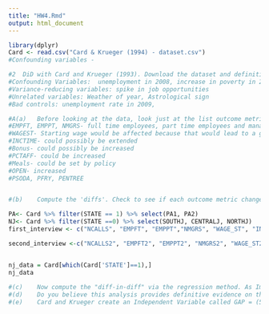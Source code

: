 ---
title: "HW4.Rmd"
output: html_document
---

```{r setup, include=FALSE}
library(dplyr)
Card <- read.csv("Card & Krueger (1994) - dataset.csv")
#Confounding variables -

#2	DiD with Card and Krueger (1993). Download the dataset and definitions file from the coursework repo. Note: (1) that the first interview occurred before the onset of the minimum wage and that the second occurred after and (2) this dataset is paired (each restaurant has a before and after observation) so the steps you take will be a little bit different than those discussed in class.
#Confounding Variables:  unemployment in 2008, increase in poverty in 2008
#Variance-reducing variables: spike in job opportunities
#Unrelated variables: Weather of year, Astrological sign
#Bad controls: unemployment rate in 2009,

#A(a)	Before looking at the data, look just at the list outcome metrics that were tracked in each interview (EMPFT EMPPT NMGRS WAGEST INCTIME FIRSTINC BONUS PCTAFF MEALS OPEN HRSOPEN PSODA PFRY PENTREE NREGS ). List the ones that you think could be impacted by the minimum wage change and give a brief explanation of why.
#EMPFT, EMPPT, NMGRS- full time employees, part time employees and managers could be impacted by minimum wage because it could affect their income and their level of involvement
#WAGEST- Starting wage would be affected because that would lead to a general increase.
#INCTIME- could possibly be extended
#Bonus- could possibly be increased
#PCTAFF- could be increased
#Meals- could be set by policy
#OPEN- increased
#PSODA, PFRY, PENTREE


#(b)	Compute the 'diffs'. Check to see if each outcome metric changed in a statistically significant way between the two interviews. Do this analysis separately for PA and NJ.

PA<- Card %>% filter(STATE == 1) %>% select(PA1, PA2)
NJ<- Card %>% filter(STATE ==0) %>% select(SOUTHJ, CENTRALJ, NORTHJ)
first_interview <- c("NCALLS", "EMPFT", "EMPPT","NMGRS", "WAGE_ST", "INCTIME","MEALS", "HRSOPEN" ,"PSODA", "PFRY", "PENTREE", "NREGS", "NREGS11")

second_interview <-c("NCALLS2", "EMPFT2", "EMPPT2", "NMGRS2", "WAGE_ST2", "INCTIME2", "MEALS2", "HRSOPEN2","PSODA2", "PFRY2", "PENTREE2", "NREGS2","NREGS112")


nj_data = Card[which(Card['STATE']==1),]
nj_data
  
#(c)	Now compute the "diff-in-diff" via the regression method. As Imentioned previously, this step will be a little different because the data is paired. Think carefully about the best way to do this and I'll come and chat with you guys about it after about an hour.
#(d)	Do you believe this analysis provides definitive evidence on theimpact of the minimum wage on employment? Can you imagine a scenario that would lead to this type of estimation giving biased results?
#(e)	Card and Krueger create an Independent Variable called GAP = (5.05???Wpre)/Wpre, this is the percentage wage increase that New Jersey restaurants needed in order to meet the minimum wage. Use the variable WAGEST (from before the interview) to create this variable. How might restaurants with very large or small values of this variable differ in their response to the minimum wage. Why do you think this variable is interesting? Run any other interesting analysis you can think of using this variable.




```


